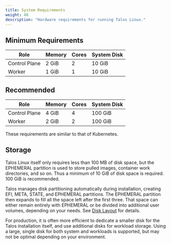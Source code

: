 ```yaml
---
title: System Requirements
weight: 40
description: "Hardware requirements for running Talos Linux."
---
```


## Minimum Requirements

<table class="table-auto">
  <thead>
    <tr>
      <th class="px-4 py-2">Role</th>
      <th class="px-4 py-2">Memory</th>
      <th class="px-4 py-2">Cores</th>
      <th class="px-4 py-2">System Disk</th>
    </tr>
  </thead>
  <tbody>
    <tr>
      <td class="border px-4 py-2">Control Plane</td>
      <td class="border px-4 py-2">2 GiB</td>
      <td class="border px-4 py-2">2</td>
      <td class="border px-4 py-2">10 GiB</td>
    </tr>
    <tr class="bg-gray-100">
      <td class="border px-4 py-2">Worker</td>
      <td class="border px-4 py-2">1 GiB</td>
      <td class="border px-4 py-2">1</td>
      <td class="border px-4 py-2">10 GiB</td>
    </tr>
  </tbody>
</table>

## Recommended

<table class="table-auto">
  <thead>
    <tr>
      <th class="px-4 py-2">Role</th>
      <th class="px-4 py-2">Memory</th>
      <th class="px-4 py-2">Cores</th>
      <th class="px-4 py-2">System Disk</th>
    </tr>
  </thead>
  <tbody>
    <tr>
      <td class="border px-4 py-2">Control Plane</td>
      <td class="border px-4 py-2">4 GiB</td>
      <td class="border px-4 py-2">4</td>
      <td class="border px-4 py-2">100 GiB</td>
    </tr>
    <tr class="bg-gray-100">
      <td class="border px-4 py-2">Worker</td>
      <td class="border px-4 py-2">2 GiB</td>
      <td class="border px-4 py-2">2</td>
      <td class="border px-4 py-2">100 GiB</td>
    </tr>
  </tbody>
</table>

These requirements are similar to that of Kubernetes.

## Storage

Talos Linux itself only requires less than 100 MB of disk space, but the EPHEMERAL partition is used to store pulled images, container work directories, and so on. Thus a minimum of 10 GiB of disk space is required. 100 GiB is recommended.

Talos manages disk partitioning automatically during installation, creating EFI, META, STATE, and EPHEMERAL partitions. The EPHEMERAL partition then expands to fill all the space left after the first three. That space can either remain entirely with EPHEMERAL or be divided into additional user volumes, depending on your needs. See [Disk Layout](../configure-your-talos-cluster/storage-and-disk-management/disk-management#disk-layout) for details.

For production, it is often more efficient to dedicate a smaller disk for the Talos installation itself, and use additional disks for workload storage. Using a large, single disk for both system and workloads is supported, but may not be optimal depending on your environment.
